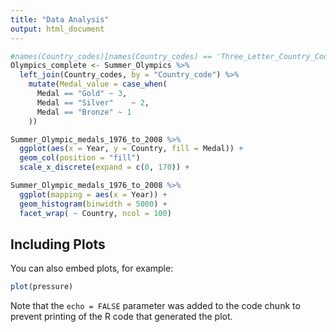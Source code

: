 ```yaml
---
title: "Data Analysis"
output: html_document
---
```


```r
#names(Country_codes)[names(Country_codes) == 'Three_Letter_Country_Code'] <- 'Country_code'
Olympics_complete <- Summer_Olympics %>%
  left_join(Country_codes, by = "Country_code") %>%
    mutate(Medal_value = case_when(
      Medal == "Gold" ~ 3,
      Medal == "Silver"    ~ 2,
      Medal == "Bronze" ~ 1
    )) 
```

```r
Summer_Olympic_medals_1976_to_2008 %>%
  ggplot(aes(x = Year, y = Country, fill = Medal)) +
  geom_col(position = "fill") 
  scale_x_discrete(expand = c(0, 170)) +
```

```r
Summer_Olympic_medals_1976_to_2008 %>%
  ggplot(mapping = aes(x = Year)) +
  geom_histogram(binwidth = 5000) +
  facet_wrap( ~ Country, ncol = 100)
```

## Including Plots

You can also embed plots, for example:

```r
plot(pressure)
```

Note that the `echo = FALSE` parameter was added to the code chunk to prevent printing of the R code that generated the plot.
